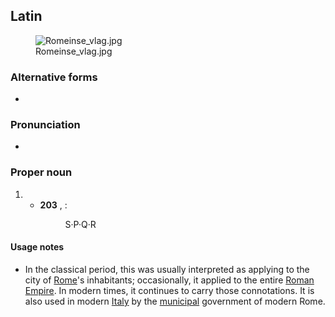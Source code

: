 ==Latin==
{{wikipedia}}
[[File:Romeinse vlag.jpg|thumb|right]]

===Alternative forms===
* {{l|la|S. P. Q. R.}}

===Pronunciation===
* {{la-IPA|Senātus populusque Rōmānus|vul=yes}}

===Proper noun===
{{head|la|proper noun}}

# {{initialism of|la|{{m|la|senātus}} {{m|la|populus}}{{m|la|-que|que}} {{m|la|Rōmānus}}|dot=,||the Roman Senate and People}}
#* '''203''' {{AD}}, {{w|Arch of Septimius Severus}}:
#*: S·P·Q·R

====Usage notes====
* In the classical period, this was usually interpreted as applying to the city of [[Rome]]'s inhabitants; occasionally, it applied to the entire [[Roman Empire]]. In modern times, it continues to carry those connotations. It is also used in modern [[Italy]] by the [[municipal]] government of modern Rome.